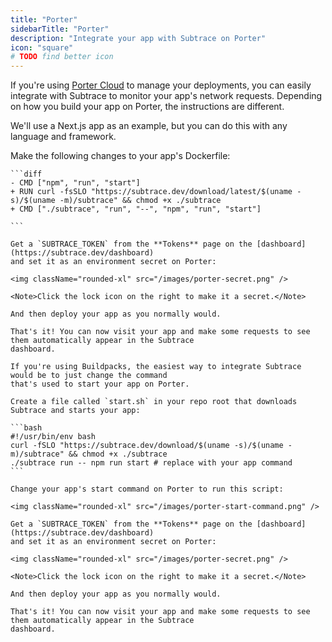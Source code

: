 ```yaml
---
title: "Porter"
sidebarTitle: "Porter"
description: "Integrate your app with Subtrace on Porter"
icon: "square"
# TODO find better icon
---
```


If you're using [Porter Cloud](https://cloud.porter.run) to manage your deployments,
you can easily integrate with Subtrace to monitor your app's network requests. Depending
on how you build your app on Porter, the instructions are different.

We'll use a Next.js app as an example, but you can do this with any language and framework.

<Tabs>
  <Tab title="Dockerfile">
    Make the following changes to your app's Dockerfile:

    ```diff
    - CMD ["npm", "run", "start"]
    + RUN curl -fsSLO "https://subtrace.dev/download/latest/$(uname -s)/$(uname -m)/subtrace" && chmod +x ./subtrace
    + CMD ["./subtrace", "run", "--", "npm", "run", "start"]

    ```

    Get a `SUBTRACE_TOKEN` from the **Tokens** page on the [dashboard](https://subtrace.dev/dashboard)
    and set it as an environment secret on Porter:

    <img className="rounded-xl" src="/images/porter-secret.png" />

    <Note>Click the lock icon on the right to make it a secret.</Note>

    And then deploy your app as you normally would.

    That's it! You can now visit your app and make some requests to see them automatically appear in the Subtrace
    dashboard.

  </Tab>
  <Tab title="Buildpacks">

    If you're using Buildpacks, the easiest way to integrate Subtrace would be to just change the command
    that's used to start your app on Porter.

    Create a file called `start.sh` in your repo root that downloads Subtrace and starts your app:

    ```bash
    #!/usr/bin/env bash
    curl -fSLO "https://subtrace.dev/download/$(uname -s)/$(uname -m)/subtrace" && chmod +x ./subtrace
    ./subtrace run -- npm run start # replace with your app command
    ```

    Change your app's start command on Porter to run this script:

    <img className="rounded-xl" src="/images/porter-start-command.png" />

    Get a `SUBTRACE_TOKEN` from the **Tokens** page on the [dashboard](https://subtrace.dev/dashboard)
    and set it as an environment secret on Porter:

    <img className="rounded-xl" src="/images/porter-secret.png" />

    <Note>Click the lock icon on the right to make it a secret.</Note>

    And then deploy your app as you normally would.

    That's it! You can now visit your app and make some requests to see them automatically appear in the Subtrace
    dashboard.

  </Tab>
</Tabs>
